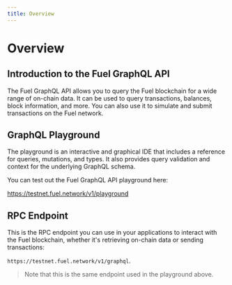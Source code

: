 ```yaml
---
title: Overview
---
```


# Overview

## Introduction to the Fuel GraphQL API

The Fuel GraphQL API allows you to query the Fuel blockchain for a wide range of on-chain data. It can be used to query transactions, balances, block information, and more. You can also use it to simulate and submit transactions on the Fuel network.

## GraphQL Playground

The playground is an interactive and graphical IDE that includes a reference for queries, mutations, and types. It also provides query validation and context for the underlying GraphQL schema.

You can test out the Fuel GraphQL API playground here:

https://testnet.fuel.network/v1/playground

## RPC Endpoint

This is the RPC endpoint you can use in your applications to interact with the Fuel blockchain, whether it's retrieving on-chain data or sending transactions: 

`https://testnet.fuel.network/v1/graphql`.

> Note that this is the same endpoint used in the playground above.
